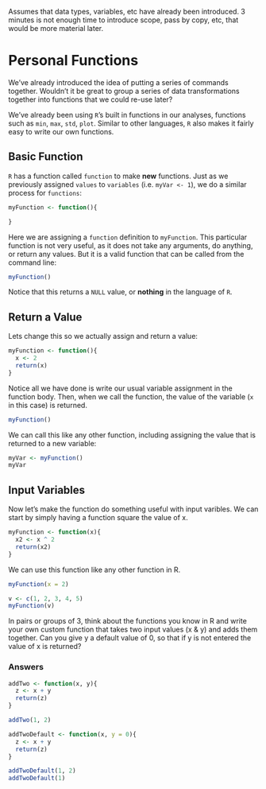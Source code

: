 Assumes that data types, variables, etc have already been introduced. 3 minutes is not enough time to introduce scope, pass by copy, etc, that would be more material later.

# Personal Functions

We've already introduced the idea of putting a series of commands together. Wouldn't it be great to group a series of data transformations together into functions that we could re-use later?

We've already been using `R`'s built in functions in our analyses, functions such as `min`, `max`, `std`, `plot`. Similar to other languages, `R` also makes it fairly easy to write our own functions.

## Basic Function

`R` has a function called `function` to make **new** functions. Just as we previously assigned `values` to `variables` (i.e. `myVar <- 1`), we do a similar process for `functions`:

```r
myFunction <- function(){

}
```

Here we are assigning a `function` definition to `myFunction`. This particular function is not very useful, as it does not take any arguments, do anything, or return any values. But it is a valid function that can be called from the command line:

```r
myFunction()
```

Notice that this returns a `NULL` value, or **nothing** in the language of `R`.

## Return a Value

Lets change this so we actually assign and return a value:

```r
myFunction <- function(){
  x <- 2
  return(x)
}

```

Notice all we have done is write our usual variable assignment in the function body. Then, when we call the function, the value of the variable (`x` in this case) is returned.

```r
myFunction()
```

We can call this like any other function, including assigning the value that is returned to a new variable:

```r
myVar <- myFunction()
myVar
```

## Input Variables

Now let's make the function do something useful with input varibles. We can start by simply having a function square the value of x.

```r
myFunction <- function(x){
  x2 <- x ^ 2
  return(x2)
}
```

We can use this function like any other function in R.

```r
myFunction(x = 2)

v <- c(1, 2, 3, 4, 5)
myFunction(v)
```

In pairs or groups of 3, think about the functions you know in R and write your own custom function that takes two input values (x & y) and adds them together. Can you give y a default value of 0, so that if y is not entered the value of x is returned?


### Answers

```r
addTwo <- function(x, y){
  z <- x + y
  return(z)
}

addTwo(1, 2)
```

```r
addTwoDefault <- function(x, y = 0){
  z <- x + y
  return(z)
}

addTwoDefault(1, 2)
addTwoDefault(1)
```

